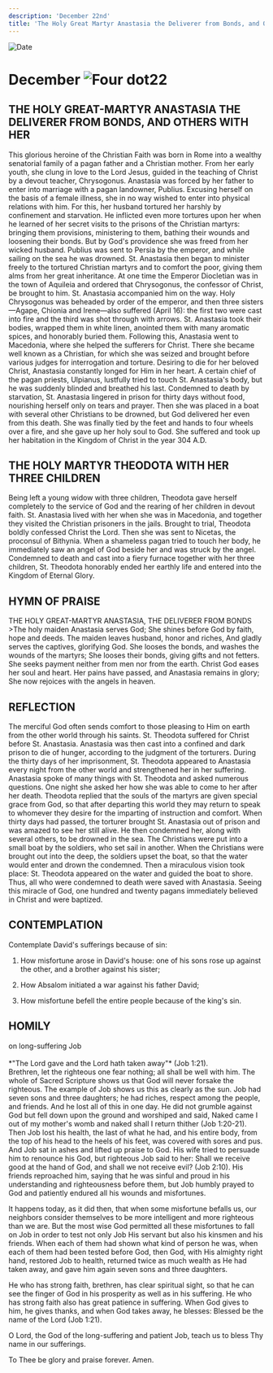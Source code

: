 ```yaml
---
description: 'December 22nd'
title: 'The Holy Great Martyr Anastasia the Deliverer from Bonds, and Others with Her, Holy Martyr Theodota with Her Three Children'
---
```


<RunningHead />
<Image src="/title-imprint.png" height={68} width={50} alt="Date" className="title-imprint"/>

# <div id="date">December <Image className="four-dot" src="/four-dot.png" height={15} width={15} alt="Four dot" />22</div>

## THE HOLY GREAT-MARTYR ANASTASIA THE DELIVERER FROM BONDS, AND OTHERS WITH HER

This glorious heroine of the Christian Faith was born in Rome into a wealthy senatorial family of a pagan father and a Christian mother. From her early youth, she clung in love to the Lord Jesus, guided in the teaching of Christ by a devout teacher, Chrysogonus. Anastasia was forced by her father to enter into marriage with a pagan landowner, Publius. Excusing herself on the basis of a female illness, she in no way wished to enter into physical relations with him. For this, her husband tortured her harshly by confinement and starvation. He inflicted even more tortures upon her when he learned of her secret visits to the prisons of the Christian martyrs: bringing them provisions, ministering to them, bathing their wounds and loosening their bonds. But by God's providence she was freed from her wicked husband. Publius was sent to Persia by the emperor, and while sailing on the sea he was drowned. St. Anastasia then began to minister freely to the tortured Christian martyrs and to comfort the poor, giving them alms from her great inheritance. At one time the Emperor Diocletian was in the town of Aquileia and ordered that Chrysogonus, the confessor of Christ, be brought to him. St. Anastasia accompanied him on the way. Holy Chrysogonus was beheaded by order of the emperor, and then three sisters—Agape, Chionia and Irene—also suffered (April 16): the first two were cast into fire and the third was shot through with arrows. St. Anastasia took their bodies, wrapped them in white linen, anointed them with many aromatic spices, and honorably buried them. Following this, Anastasia went to Macedonia, where she helped the sufferers for Christ. There she became well known as a Christian, for which she was seized and brought before various judges for interrogation and torture. Desiring to die for her beloved Christ, Anastasia constantly longed for Him in her heart. A certain chief of the pagan priests, Ulpianus, lustfully tried to touch St. Anastasia's body, but he was suddenly blinded and breathed his last. Condemned to death by starvation, St. Anastasia lingered in prison for thirty days without food, nourishing herself only on tears and prayer. Then she was placed in a boat with several other Christians to be drowned, but God delivered her even from this death. She was finally tied by the feet and hands to four wheels over a fire, and she gave up her holy soul to God. She suffered and took up her habitation in the Kingdom of Christ in the year 304 A.D.

## THE HOLY MARTYR THEODOTA WITH HER THREE CHILDREN

Being left a young widow with three children, Theodota gave herself completely to the service of God and the rearing of her children in devout faith. St. Anastasia lived with her when she was in Macedonia, and together they visited the Christian prisoners in the jails. Brought to trial, Theodota boldly confessed Christ the Lord. Then she was sent to Nicetas, the proconsul of Bithynia. When a shameless pagan tried to touch her body, he immediately saw an angel of God beside her and was struck by the angel. Condemned to death and cast into a fiery furnace together with her three children, St. Theodota honorably ended her earthly life and entered into the Kingdom of Eternal Glory.


## HYMN OF PRAISE
<div style={{textAlign:'center', color:'crimson', fontWeight:'bold'}}>
THE HOLY GREAT-MARTYR ANASTASIA, THE DELIVERER FROM BONDS
</div>
>The holy maiden Anastasia serves God;  
She shines before God by faith, hope and deeds.  
The maiden leaves husband, honor and riches,  
And gladly serves the captives, glorifying God.  
She looses the bonds, and washes the wounds of the martyrs;  
She looses their bonds, giving gifts and not fetters.  
She seeks payment neither from men nor from the earth.  
Christ God eases her soul and heart.  
Her pains have passed, and Anastasia remains in glory;  
She now rejoices with the angels in heaven.  


## REFLECTION

The merciful God often sends comfort to those pleasing to Him on earth from the other world through his saints. St. Theodota suffered for Christ before St. Anastasia. Anastasia was then cast into a confined and dark prison to die of hunger, according to the judgment of the torturers. During the thirty days of her imprisonment, St. Theodota appeared to Anastasia every night from the other world and strengthened her in her suffering. Anastasia spoke of many things with St. Theodota and asked numerous questions. One night she asked her how she was able to come to her after her death. Theodota replied that the souls of the martyrs are given special grace from God, so that after departing this world they may return to speak to whomever they desire for the imparting of instruction and comfort. When thirty days had passed, the torturer brought St. Anastasia out of prison and was amazed to see her still alive. He then condemned her, along with several others, to be drowned in the sea. The Christians were put into a small boat by the soldiers, who set sail in another. When the Christians were brought out into the deep, the soldiers upset the boat, so that the water would enter and drown the condemned. Then a miraculous vision took place: St. Theodota appeared on the water and guided the boat to shore. Thus, all who were condemned to death were saved with Anastasia. Seeing this miracle of God, one hundred and twenty pagans immediately believed in Christ and were baptized.


## CONTEMPLATION

Contemplate David's sufferings because of sin:

1. How misfortune arose in David's house: one of his sons rose up against the other, and a brother against his sister;

2. How Absalom initiated a war against his father David;

3. How misfortune befell the entire people because of the king's sin.


## HOMILY
<div style={{textAlign:'center', color:'crimson', fontWeight:'bold'}}>
on long-suffering Job
</div>
<br />
<div style={{textAlign:'right'}}>
*"The Lord gave and the Lord hath taken away"* (Job 1:21).
</div>
Brethren, let the righteous one fear nothing; all shall be well with him. The whole of Sacred Scripture shows us that God will never forsake the righteous. The example of Job shows us this as clearly as the sun. Job had seven sons and three daughters; he had riches, respect among the people, and friends. And he lost all of this in one day. He did not grumble against God but fell down upon the ground and worshiped and said, Naked came I out of my mother's womb and naked shall I return thither (Job 1:20-21). Then Job lost his health, the last of what he had, and his entire body, from the top of his head to the heels of his feet, was covered with sores and pus. And Job sat in ashes and lifted up praise to God. His wife tried to persuade him to renounce his God, but righteous Job said to her: Shall we receive good at the hand of God, and shall we not receive evil? (Job 2:10). His friends reproached him, saying that he was sinful and proud in his understanding and righteousness before them, but Job humbly prayed to God and patiently endured all his wounds and misfortunes.

It happens today, as it did then, that when some misfortune befalls us, our neighbors consider themselves to be more intelligent and more righteous than we are. But the most wise God permitted all these misfortunes to fall on Job in order to test not only Job His servant but also his kinsmen and his friends. When each of them had shown what kind of person he was, when each of them had been tested before God, then God, with His almighty right hand, restored Job to health, returned twice as much wealth as He had taken away, and gave him again seven sons and three daughters.

He who has strong faith, brethren, has clear spiritual sight, so that he can see the finger of God in his prosperity as well as in his suffering. He who has strong faith also has great patience in suffering. When God gives to him, he gives thanks, and when God takes away, he blesses: Blessed be the name of the Lord (Job 1:21).

O Lord, the God of the long-suffering and patient Job, teach us to bless Thy name in our sufferings.

To Thee be glory and praise forever. Amen.
